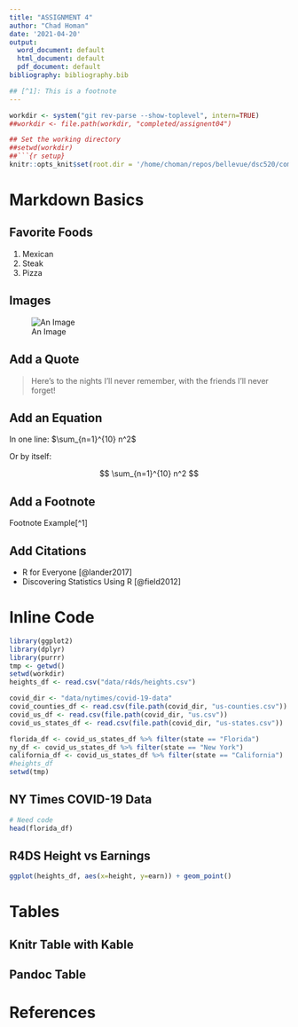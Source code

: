 ```yaml
---
title: "ASSIGNMENT 4"
author: "Chad Homan"
date: '2021-04-20'
output:
  word_document: default
  html_document: default
  pdf_document: default
bibliography: bibliography.bib

## [^1]: This is a footnote
---
```


```r
workdir <- system("git rev-parse --show-toplevel", intern=TRUE)
##workdir <- file.path(workdir, "completed/assignent04")

## Set the working directory
##setwd(workdir)
##```{r setup}
knitr::opts_knit$set(root.dir = '/home/choman/repos/bellevue/dsc520/completed/assignment04')
```

# Markdown Basics

## Favorite Foods

1. Mexican
2. Steak 
3. Pizza

## Images

![An Image](plots/10-all-cases-log.png){width=25%, height=25%, align=center}

## Add a Quote

> Here's to the nights I'll never remember,
> with the friends I'll never forget!

## Add an Equation

In one line: $\sum_{n=1}^{10} n^2$

Or by itself:

$$
\sum_{n=1}^{10} n^2
$$

## Add a Footnote

Footnote Example[^1]

## Add Citations

* R for Everyone [@lander2017]
* Discovering Statistics Using R [@field2012]

# Inline Code
```r
library(ggplot2)
library(dplyr)
library(purrr)
tmp <- getwd()
setwd(workdir)
heights_df <- read.csv("data/r4ds/heights.csv")

covid_dir <- "data/nytimes/covid-19-data"
covid_counties_df <- read.csv(file.path(covid_dir, "us-counties.csv")) 
covid_us_df <- read.csv(file.path(covid_dir, "us.csv"))
covid_us_states_df <- read.csv(file.path(covid_dir, "us-states.csv"))

florida_df <- covid_us_states_df %>% filter(state == "Florida")
ny_df <- covid_us_states_df %>% filter(state == "New York")
california_df <- covid_us_states_df %>% filter(state == "California")
#heights_df
setwd(tmp)
```

## NY Times COVID-19 Data
```r
# Need code
head(florida_df)
```

## R4DS Height vs Earnings
```r
ggplot(heights_df, aes(x=height, y=earn)) + geom_point()
```

# Tables

## Knitr Table with Kable

## Pandoc Table

# References

<div id="refs"></div>
